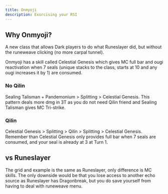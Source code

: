 ```yaml
---
title: Onmyoji
description: Exorcising your RSI
---
```


## Why Onmyoji?

A new class that allows Dark players to do what Runeslayer did,
but without the runeweave clicking (no more carpal tunnel).

Onmyoji has a skill called Celestial Genesis which gives MC full bar and
ougi reactivation when 7 seals (unique stacks to the class, starts at 10 and
any ougi increases it by 1) are consumed.

### No Qilin

Sealing Talisman + Pandemonium > Splitting > Celestial Genesis.
This pattern deals more dmg in 3T as you do not need Qilin friend and Sealing Talisman gives MC Tri-strike.

### Qilin

Celestial Genesis > Splitting > Qilin > Splitting > Celestial Genesis.
Remember than Celestial Genesis only provides full bar when 7 seals are consumed,
and your seal is already at 3 at Turn 1.

## vs Runeslayer

The grid and example is the same as Runeslayer, only difference is MC skills.
The only downside would be that you lose access to another echo source as Runeslayer has Dragonbreak,
but you do save yourself from having to deal with runeweave menu.
